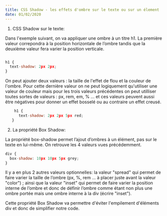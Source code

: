 ```yaml
---
title: CSS Shadow - les effets d'ombre sur le texte ou sur un élement
date: 01/02/2020
---
```


1. CSS Shadow sur le texte: 

Dans l'exemple suivant, on va appliquer une ombre à un titre h1. La première valeur correpondra à la position horizontale de l’ombre tandis que la deuxième valeur fera varier la position verticale.


```javascript

h1 {
  text-shadow: 2px 2px;
}

```


On peut ajouter deux valeurs : la taille de l'effet de flou et la couleur de l'ombre. Pour cette dernière valeur on ne peut logiquement qu'utiliser une valeur de couleur mais pour les trois valeurs précédentes on peut utilliser toutes sortes de valeurs : px, rem, em, % ... et ces valeurs peuvent aussi être négatives pour donner un effet bosselé ou au contraire un effet creusé.

```javascript
    h1 {
      text-shadow: 2px 2px 5px red;
   }
```

2. La propriété Box Shadow: 


La propriété box-shadow permet l’ajout d’ombres à un élément, pas sur le texte en lui-même. On retrouve les 4 valeurs vues précédemment.

```javascript
div {
  box-shadow: 10px 10px 5px grey;
}
```

Il y a en plus 2 autres valeurs optionnelles: 
la valeur "spread" qui permet de faire varier la taille de l’ombre (px, %, rem ... à placer juste avant la valeur "color") ;
ainsi que la valeur "inset" qui permet de faire varier la position interne de l’ombre et donc de définir l’ombre comme étant non plus une ombre portée mais une ombre interne à la div (écrire "inset").


Cette propriété Box Shadow va permettre d'éviter l'empilement d'éléments div et donc de simplifier notre code. 